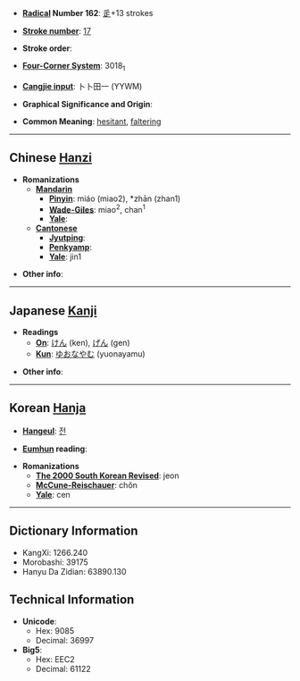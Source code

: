 * '''[[Wiktionary:Chinese radical index| Radical]] Number 162''': [[Wiktionary:Chinese radical index 辵|辵]]+13 strokes

* '''[[Wiktionary:Chinese total strokes index|Stroke number]]''': [[Wiktionary:Chinese total strokes index 17|17]]

* '''Stroke order''': 

* '''[[Wiktionary:Chinese four corner index|Four-Corner System]]''': 3018<sub>1</sub>

* '''[[Wiktionary:Chinese Cangjie index|Cangjie input]]''': 卜卜田一 (YYWM)

* '''Graphical Significance and Origin''': 

* '''Common Meaning''': [[hesitant]], [[faltering]]

----

== Chinese [[Hanzi]] ==

* '''Romanizations'''
** '''[[Mandarin]]'''
*** '''[[Pinyin]]''': miáo (miao2), *zhān (zhan1)
*** '''[[Wade-Giles]]''': miao<sup>2</sup>, chan<sup>1</sup>
*** '''[[Yale]]''': 
** '''[[Cantonese]]'''
*** '''[[Jyutping]]''':
*** '''[[Penkyamp]]''': 
*** '''[[Yale]]''': jin1

* '''Other info''': 

----

== Japanese [[Kanji]] ==

* '''Readings'''
** '''[[On]]''': [[けん]] (ken), [[げん]] (gen)
** '''[[Kun]]''': [[ゆおなやむ]] (yuonayamu)

* '''Other info''':  

----

== Korean [[Hanja]] ==

* '''[[Hangeul]]''': [[전]]

* '''[[Eumhun]] reading''': 

* '''Romanizations'''
** '''[[The 2000 South Korean Revised Romanization|The 2000 South Korean Revised]]''': jeon
** '''[[McCune-Reischauer]]''': chŏn
** '''[[Yale]]''': cen

----

== Dictionary Information ==

* KangXi: 1266.240
* Morobashi: 39175
* Hanyu Da Zidian: 63890.130

== Technical Information ==

* '''Unicode''':
** Hex: 9085
** Decimal: 36997
* '''Big5''':
** Hex: EEC2
** Decimal: 61122